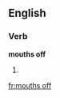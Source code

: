 ==English==

===Verb===
'''mouths off'''

# {{en-third-person singular of|mouth off}}

[[fr:mouths off]]